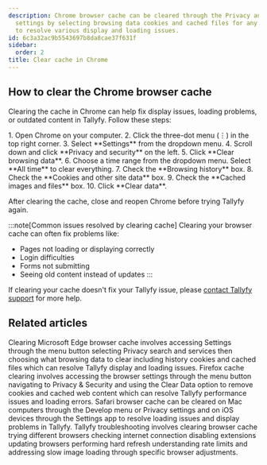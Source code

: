 ```yaml
---
description: Chrome browser cache can be cleared through the Privacy and security
  settings by selecting browsing data cookies and cached files for any time period
  to resolve various display and loading issues.
id: 6c3a32ac9b5543697b8da8cae37f631f
sidebar:
  order: 2
title: Clear cache in Chrome
---
```



## How to clear the Chrome browser cache

Clearing the cache in Chrome can help fix display issues, loading problems, or outdated content in Tallyfy. Follow these steps:

<Steps>
1. Open Chrome on your computer.
2. Click the three-dot menu (⋮) in the top right corner.
3. Select **Settings** from the dropdown menu.
4. Scroll down and click **Privacy and security** on the left.
5. Click **Clear browsing data**.
6. Choose a time range from the dropdown menu. Select **All time** to clear everything.
7. Check the **Browsing history** box.
8. Check the **Cookies and other site data** box.
9. Check the **Cached images and files** box.
10. Click **Clear data**.
</Steps>

After clearing the cache, close and reopen Chrome before trying Tallyfy again.

:::note[Common issues resolved by clearing cache]
Clearing your browser cache can often fix problems like:
- Pages not loading or displaying correctly
- Login difficulties
- Forms not submitting
- Seeing old content instead of updates
:::

If clearing your cache doesn't fix your Tallyfy issue, please [contact Tallyfy support](https://tallyfy.com/contact-us/) for more help.


## Related articles
<CardGrid>
<LinkTitleCard header="<b>Troubleshooting > Clear cache in Edge</b>" href="/products/pro/miscellaneous/troubleshooting/clear-cache-edge/" > Clearing Microsoft Edge browser cache involves accessing Settings through the menu button selecting Privacy search and services then choosing what browsing data to clear including history cookies and cached files which can resolve Tallyfy display and loading issues. </LinkTitleCard>
<LinkTitleCard header="<b>Troubleshooting > Clear cache in Firefox</b>" href="/products/pro/miscellaneous/troubleshooting/clear-cache-firefox/" > Firefox cache clearing involves accessing the browser settings through the menu button navigating to Privacy & Security and using the Clear Data option to remove cookies and cached web content which can resolve Tallyfy performance issues and loading errors. </LinkTitleCard>
<LinkTitleCard header="<b>Troubleshooting > Clear cache in Safari</b>" href="/products/pro/miscellaneous/troubleshooting/clear-cache-safari/" > Safari browser cache can be cleared on Mac computers through the Develop menu or Privacy settings and on iOS devices through the Settings app to resolve loading issues and display problems in Tallyfy. </LinkTitleCard>
<LinkTitleCard header="<b>Miscellaneous > Troubleshooting</b>" href="/products/pro/miscellaneous/troubleshooting/" > Tallyfy troubleshooting involves clearing browser cache trying different browsers checking internet connection disabling extensions updating browsers performing hard refresh understanding rate limits and addressing slow image loading through specific browser adjustments. </LinkTitleCard>
</CardGrid>